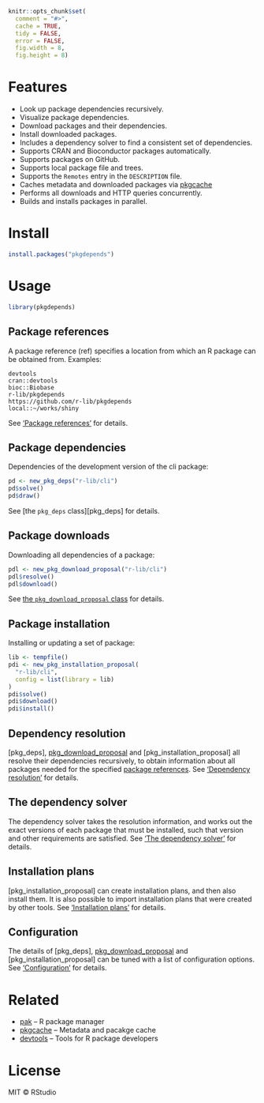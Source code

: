 
```r
knitr::opts_chunk$set(
  comment = "#>",
  cache = TRUE,
  tidy = FALSE,
  error = FALSE,
  fig.width = 8,
  fig.height = 8)
```

# Features

* Look up package dependencies recursively.
* Visualize package dependencies.
* Download packages and their dependencies.
* Install downloaded packages.
* Includes a dependency solver to find a consistent set of dependencies.
* Supports CRAN and Bioconductor packages automatically.
* Supports packages on GitHub.
* Supports local package file and trees.
* Supports the `Remotes` entry in the `DESCRIPTION` file.
* Caches metadata and downloaded packages via
  [pkgcache](https://github.com/r-lib/pkgcache)
* Performs all downloads and HTTP queries concurrently.
* Builds and installs packages in parallel.

# Install

```r
install.packages("pkgdepends")
```

# Usage

```r
library(pkgdepends)
```

## Package references

A package reference (ref) specifies a location from which an R package
can be obtained from. Examples:

```
devtools
cran::devtools
bioc::Biobase
r-lib/pkgdepends
https://github.com/r-lib/pkgdepends
local::~/works/shiny
```

See ['Package references'][pkg_refs] for details.

## Package dependencies

Dependencies of the development version of the cli package:

```r
pd <- new_pkg_deps("r-lib/cli")
pd$solve()
pd$draw()
```

See [the `pkg_deps` class][pkg_deps] for details.

## Package downloads

Downloading all dependencies of a package:

```r
pdl <- new_pkg_download_proposal("r-lib/cli")
pdl$resolve()
pdl$download()
```

See [the `pkg_download_proposal` class][pkg_download_proposal] for details.

## Package installation

Installing or updating a set of package:

```r
lib <- tempfile()
pdi <- new_pkg_installation_proposal(
  "r-lib/cli",
  config = list(library = lib)
)
pdi$solve()
pdi$download()
pdi$install()
```

## Dependency resolution

[pkg_deps], [pkg_download_proposal] and [pkg_installation_proposal]
all resolve their dependencies recursively, to obtain information about
all packages needed for the specified [package references][pkg_refs].
See ['Dependency resolution'][pkg_resolution] for details.

## The dependency solver

The dependency solver takes the resolution information, and works out
the exact versions of each package that must be installed, such that
version and other requirements are satisfied. See
['The dependency solver'][pkg_solution] for details.

## Installation plans

[pkg_installation_proposal] can create installation plans, and then also
install them. It is also possible to import installation plans that were
created by other tools. See ['Installation plans'][install_plans] for
details.

## Configuration

The details of [pkg_deps], [pkg_download_proposal] and
[pkg_installation_proposal] can be tuned with a list of configuration
options. See ['Configuration'][pkg_config] for details.

# Related

* [pak](https://github.com/r-lib/pak) -- R package manager
* [pkgcache](https://github.com/r-lib/pkgcache) --
  Metadata and pacakge cache
* [devtools](https://github.com/r-lib/devtools) --
  Tools for R package developers

# License

MIT © RStudio

[pkg_refs]: TODO
[pkg_download_proposal]: TODO
[pkg_solution]: TODO
[pkg_resolution]: TODO
[pkg_config]: TODO
[install_plans]: TODO
